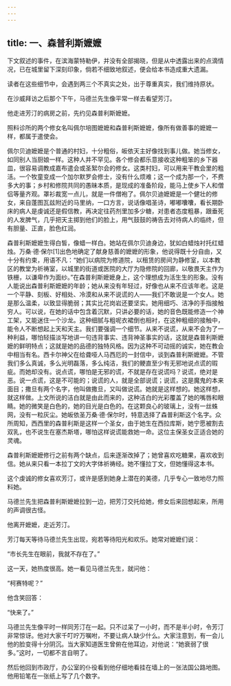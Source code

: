 ```yaml
---
---
---
```

title: 一、森普利斯嬷嬷
---




下文叙述的事件，在滨海蒙特勒伊，并没有全部揭晓，但是从中透露出来的点滴情况，已在城里留下深刻印象，倘若不细致地叙述，便会给本书造成重大遗漏。

读者在这些细节中，会遇到两三个不真实之处，出于尊重真实，我们维持原状。

在沙威拜访之后那个下午，马德兰先生像平常一样去看望芳汀。

他走进芳汀的病房之前，先约见森普利斯嬷嬷。

照料诊所的两个修女名叫佩尔培图嬷嬷和森普利斯嬷嬷，像所有做善事的嬷嬷一样，都属于遣使会。

佩尔贝迪嬷嬷是个普通的村妇，十分粗俗，皈依天主好像找到事儿做。她当修女，如同别人当厨娘一样。这种人并不罕见。各个修会都乐意接收这种粗笨的乡下器皿，很容易调教成嘉布遣会或圣絮尔会的修女。这类村妇，可以用来干教会里的粗活。一个牧童变成一个加尔默罗会修士，没有什么烦难；这一个成为那一个，不费多大的事；乡村和修院共同的愚昧本质，是现成的准备阶段，能马上使乡下人和僧侣等量齐观。罩衫裁宽一点儿，就是一件僧袍了。佩尔贝迪嬷嬷是一个健壮的修女，来自蓬图瓦兹附近的马里纳，一口方言，说话像唱圣诗，嘟嘟囔囔，看长期卧床的病人是虔诚还是假信教，再决定往药剂里加多少糖，对患者态度粗暴，跟垂死的人发脾气，几乎把天主掷到他们的脸上，用气鼓鼓的祷告去对待病人的临终，但有胆量、正直，脸色红润。

森普利斯嬷嬷生得白皙，像蜡一样白。她站在佩尔贝迪身边，犹如白蜡烛衬托红蜡烛。万桑·德·保尔[1]出色地确定了献身慈善的嬷嬷的形象，他说得既十分自由，又十分有约束，用语不凡：“她们以病院为修道院，以租赁的房间为静修室，以本教区的教堂为祈祷室，以城里的街道或医院的大厅为隐修院的回廊，以敬畏天主作为铁栅，以谦卑作为面纱。”在森普利斯嬷嬷身上，这个理想成为活生生的形象。没有人能说出森普利斯嬷嬷的年龄；她从来没有年轻过，好像也从来不应该年老。这是一个平静、刻板、好相处、冷漠和从来不说谎的人——我们不敢说是一个女人。她是那么温柔，以致显得脆弱；其实比花岗岩还要坚实。她用细巧、洁净的手指接触穷人。可以说，在她的话中包含着沉默，只讲必要的话，她的音色既能修造一个神工架，又能迷住一个沙龙。这种细腻与粗呢衣裙倒也相衬，在这种粗细的接触中，能令人不断想起上天和天主。我们要强调一个细节。从来不说谎，从来不会为了一种利益，哪怕轻描淡写地讲一句违背事实、违背神圣事实的话，这就是森普利斯嬷嬷的鲜明特点；这就是她的品德的独特风格。因为这种不可动摇的诚实，她在教会中相当有名。西卡尔神父在给聋哑人马西厄的一封信中，谈到森普利斯嬷嬷。不管我们多么真诚，多么光明磊落，多么纯洁，我们的鲠直至少有无邪地说点谎的瑕疵。而她却没有。说点谎，哪怕是无邪的谎，不就是存在说谎吗？说谎，绝对是恶。说一点谎，这是不可能的；说谎的人，就是全部说谎；说谎，这是魔鬼的本来面目；撒旦有两个名字，他叫做撒旦，又叫做说谎。她就是这样想的。她这样想，就这样做。上文所说的洁白就是由此而来的，这种洁白的光彩覆盖了她的嘴唇和眼睛。她的微笑是白色的，她的目光是白色的。在这颗良心的玻璃上，没有一丝蛛网，没有一粒灰尘。她皈依圣万桑·德·保尔时，特意选择了森普利斯这个名字。众所周知，西西里的森普利斯是这样一个圣女，由于她生在西拉库斯，她宁愿被割去双乳，也不说生在塞杰斯塔，哪怕这样说谎能救她一命。这位主保圣女正适合她的灵魂。

森普利斯嬷嬷修行之前有两个缺点，后来逐渐改掉了；她曾喜欢吃糖果，喜欢收到信。她从来只看一本拉丁文的大字体祈祷经。她不懂拉丁文，但她懂得这本书。

这个虔诚的修女喜欢芳汀，或许是感到她身上潜在的美德，几乎专心一致地尽力照料她。

马德兰先生把森普利斯嬷嬷拉到一边，把芳汀交托给她，修女后来回想起来，所用的声调很古怪。

他离开嬷嬷，走近芳汀。

芳汀每天等待马德兰先生出现，宛若等待阳光和欢乐。她常对嬷嬷们说：

“市长先生在眼前，我就不存在了。”

这一天，她热度很高。她一看见马德兰先生，就问他：

“柯赛特呢？”

他含笑回答：

“快来了。”

马德兰先生像平时一样同芳汀在一起。只不过呆了一小时，而不是半小时，令芳汀非常惊讶。他对大家千叮咛万嘱咐，不要让病人缺少什么。大家注意到，有一会儿他的脸变得十分阴沉。当大家知道医生曾俯在他耳边，对他说：“她衰弱了很多。”这时，一切都不言自明了。

然后他回到市政厅，办公室的仆役看到他仔细地看挂在墙上的一张法国公路地图。他用铅笔在一张纸上写了几个数字。